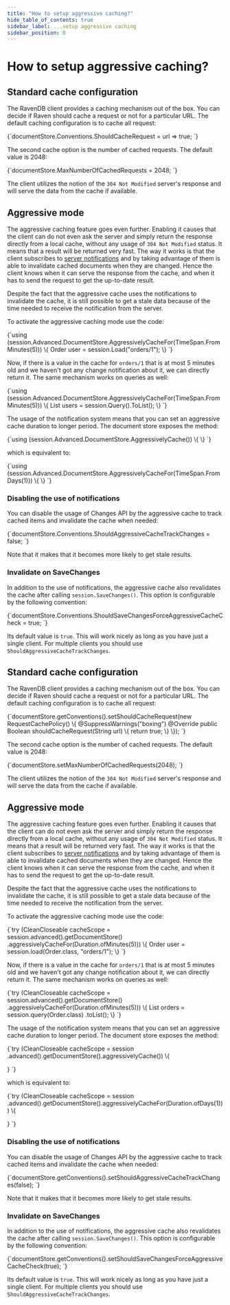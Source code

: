 ---
title: "How to setup aggressive caching?"
hide_table_of_contents: true
sidebar_label: ...setup aggressive caching
sidebar_position: 0
---




# How to setup aggressive caching?
<LanguageSwitcher supportedLanguages={supportedLanguages} />
<LanguageContent language="csharp">


## Standard cache configuration

The RavenDB client provides a caching mechanism out of the box. You can decide if Raven should cache a request or not for a particular URL. 
The default caching configuration is to cache all request:

<TabItem value="should_cache_delegate" label="should_cache_delegate">
<CodeBlock language="csharp">
{`documentStore.Conventions.ShouldCacheRequest = url => true;
`}
</CodeBlock>
</TabItem>

The second cache option is the number of cached requests. The default value is 2048:

<TabItem value="max_number_of_requests" label="max_number_of_requests">
<CodeBlock language="csharp">
{`documentStore.MaxNumberOfCachedRequests = 2048;
`}
</CodeBlock>
</TabItem>

The client utilizes the notion of the `304 Not Modified` server's response and will serve the data from the cache if available. 

## Aggressive mode

The aggressive caching feature goes even further. Enabling it causes that the client can do not even ask the server and simply return the response directly from a local cache, without any usage of `304 Not Modified` status. 
It means that a result will be returned very fast. The way it works is that the client subscribes to [server notifications](../changes/what-is-changes-api.mdx) and by taking advantage of them is able to invalidate cached documents
when they are changed. Hence the client knows when it can serve the response from the cache, and when it has to send the request to get the up-to-date result. 

<Admonition type="warning" title="Important" id="important" href="#important">
Despite the fact that the aggressive cache uses the notifications to invalidate the cache, it is still possible to get a stale data because of the time needed to receive the notification from the server.
</Admonition>

To activate the aggressive caching mode use the code:

<TabItem value="aggressive_cache_load" label="aggressive_cache_load">
<CodeBlock language="csharp">
{`using (session.Advanced.DocumentStore.AggressivelyCacheFor(TimeSpan.FromMinutes(5)))
\{
    Order user = session.Load<Order>("orders/1");
\}
`}
</CodeBlock>
</TabItem>

Now, if there is a value in the cache for `orders/1` that is at most 5 minutes old and we haven't got any change notification about it, we can directly return it. The same mechanism works on queries as well:

<TabItem value="aggressive_cache_query" label="aggressive_cache_query">
<CodeBlock language="csharp">
{`using (session.Advanced.DocumentStore.AggressivelyCacheFor(TimeSpan.FromMinutes(5)))
\{
    List<Order> users = session.Query<Order>().ToList();
\}
`}
</CodeBlock>
</TabItem>

The usage of the notification system means that you can set an aggressive cache duration to longer period. The document store exposes the method:

<TabItem value="aggressive_cache_for_one_day_1" label="aggressive_cache_for_one_day_1">
<CodeBlock language="csharp">
{`using (session.Advanced.DocumentStore.AggressivelyCache())
\{ \}
`}
</CodeBlock>
</TabItem>

which is equivalent to:

<TabItem value="aggressive_cache_for_one_day_2" label="aggressive_cache_for_one_day_2">
<CodeBlock language="csharp">
{`using (session.Advanced.DocumentStore.AggressivelyCacheFor(TimeSpan.FromDays(1)))
\{ \}
`}
</CodeBlock>
</TabItem>

### Disabling the use of notifications

You can disable the usage of Changes API by the aggressive cache to track cached items and invalidate the cache when needed:

<TabItem value="disable_changes_tracking" label="disable_changes_tracking">
<CodeBlock language="csharp">
{`documentStore.Conventions.ShouldAggressiveCacheTrackChanges = false;
`}
</CodeBlock>
</TabItem>

Note that it makes that it becomes more likely to get stale results.

### Invalidate on SaveChanges

In addition to the use of notifications, the aggressive cache also revalidates the cache after calling `session.SaveChanges()`. This option is configurable by the following convention:

<TabItem value="should_save_changes_force_aggressive_cache_check_convention" label="should_save_changes_force_aggressive_cache_check_convention">
<CodeBlock language="csharp">
{`documentStore.Conventions.ShouldSaveChangesForceAggressiveCacheCheck = true;
`}
</CodeBlock>
</TabItem>

Its default value is `true`. This will work nicely as long as you have just a single client. For multiple clients you should use `ShouldAggressiveCacheTrackChanges`.

</LanguageContent>
<LanguageContent language="java">


## Standard cache configuration

The RavenDB client provides a caching mechanism out of the box. You can decide if Raven should cache a request or not for a particular URL. 
The default caching configuration is to cache all request:

<TabItem value="should_cache_delegate" label="should_cache_delegate">
<CodeBlock language="java">
{`documentStore.getConventions().setShouldCacheRequest(new RequestCachePolicy() \{
  @SuppressWarnings("boxing")
  @Override
  public Boolean shouldCacheRequest(String url) \{
    return true;
  \}
\});
`}
</CodeBlock>
</TabItem>

The second cache option is the number of cached requests. The default value is 2048:

<TabItem value="max_number_of_requests" label="max_number_of_requests">
<CodeBlock language="java">
{`documentStore.setMaxNumberOfCachedRequests(2048);
`}
</CodeBlock>
</TabItem>

The client utilizes the notion of the `304 Not Modified` server's response and will serve the data from the cache if available. 

## Aggressive mode

The aggressive caching feature goes even further. Enabling it causes that the client can do not even ask the server and simply return the response directly from a local cache, without any usage of `304 Not Modified` status. 
It means that a result will be returned very fast. The way it works is that the client subscribes to [server notifications](../changes/what-is-changes-api.mdx) and by taking advantage of them is able to invalidate cached documents
when they are changed. Hence the client knows when it can serve the response from the cache, and when it has to send the request to get the up-to-date result. 

<Admonition type="warning" title="Important" id="important" href="#important">
Despite the fact that the aggressive cache uses the notifications to invalidate the cache, it is still possible to get a stale data because of the time needed to receive the notification from the server.
</Admonition>

To activate the aggressive caching mode use the code:

<TabItem value="aggressive_cache_load" label="aggressive_cache_load">
<CodeBlock language="java">
{`try (CleanCloseable cacheScope = session.advanced().getDocumentStore()
        .aggressivelyCacheFor(Duration.ofMinutes(5))) \{
    Order user = session.load(Order.class, "orders/1");
\}
`}
</CodeBlock>
</TabItem>

Now, if there is a value in the cache for `orders/1` that is at most 5 minutes old and we haven't got any change notification about it, we can directly return it. The same mechanism works on queries as well:

<TabItem value="aggressive_cache_query" label="aggressive_cache_query">
<CodeBlock language="java">
{`try (CleanCloseable cacheScope = session.advanced().getDocumentStore()
        .aggressivelyCacheFor(Duration.ofMinutes(5))) \{
    List<Order> orders = session.query(Order.class)
        .toList();
\}
`}
</CodeBlock>
</TabItem>

The usage of the notification system means that you can set an aggressive cache duration to longer period. The document store exposes the method:

<TabItem value="aggressive_cache_for_one_day_1" label="aggressive_cache_for_one_day_1">
<CodeBlock language="java">
{`try (CleanCloseable cacheScope = session
    .advanced().getDocumentStore().aggressivelyCache()) \{

\}
`}
</CodeBlock>
</TabItem>

which is equivalent to:

<TabItem value="aggressive_cache_for_one_day_2" label="aggressive_cache_for_one_day_2">
<CodeBlock language="java">
{`try (CleanCloseable cacheScope = session
    .advanced().getDocumentStore().aggressivelyCacheFor(Duration.ofDays(1))) \{

\}
`}
</CodeBlock>
</TabItem>

### Disabling the use of notifications

You can disable the usage of Changes API by the aggressive cache to track cached items and invalidate the cache when needed:

<TabItem value="disable_changes_tracking" label="disable_changes_tracking">
<CodeBlock language="java">
{`documentStore.getConventions().setShouldAggressiveCacheTrackChanges(false);
`}
</CodeBlock>
</TabItem>

Note that it makes that it becomes more likely to get stale results.

### Invalidate on SaveChanges

In addition to the use of notifications, the aggressive cache also revalidates the cache after calling `session.SaveChanges()`. This option is configurable by the following convention:

<TabItem value="should_save_changes_force_aggressive_cache_check_convention" label="should_save_changes_force_aggressive_cache_check_convention">
<CodeBlock language="java">
{`documentStore.getConventions().setShouldSaveChangesForceAggressiveCacheCheck(true);
`}
</CodeBlock>
</TabItem>

Its default value is `true`. This will work nicely as long as you have just a single client. For multiple clients you should use `ShouldAggressiveCacheTrackChanges`.

</LanguageContent>

<!---

-->
